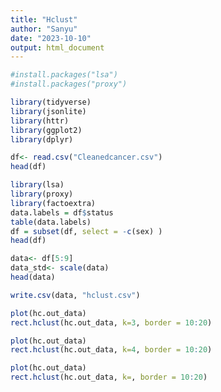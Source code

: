---
title: "Hclust"
author: "Sanyu"
date: "2023-10-10"
output: html_document
---

```{r}
#install.packages("lsa")
#install.packages("proxy")

library(tidyverse)
library(jsonlite)
library(httr)
library(ggplot2)
library(dplyr)

df<- read.csv("Cleanedcancer.csv")
head(df)
```

```{r}
library(lsa)
library(proxy)
library(factoextra)
data.labels = df$status
table(data.labels)
df = subset(df, select = -c(sex) )
head(df)
```
```{r}
data<- df[5:9]
data_std<- scale(data)
head(data)
```
```{r}
write.csv(data, "hclust.csv")
```

```{r}
plot(hc.out_data)
rect.hclust(hc.out_data, k=3, border = 10:20)

```

```{r}
plot(hc.out_data)
rect.hclust(hc.out_data, k=4, border = 10:20)

```
```{r}
plot(hc.out_data)
rect.hclust(hc.out_data, k=, border = 10:20)

```

